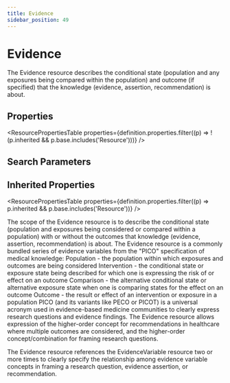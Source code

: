 ```yaml
---
title: Evidence
sidebar_position: 49
---
```



# Evidence

The <Link to="/docs/api/fhir/resources/evidence">Evidence</Link> resource describes the conditional state (population and any exposures being compared within the population) and outcome (if specified) that the knowledge (evidence, assertion, recommendation) is about.

<Tabs queryString="section">
  <TabItem value="schema" label="Schema" default>

## Properties

<ResourcePropertiesTable
  properties={definition.properties.filter((p) => !(p.inherited && p.base.includes('Resource')))}
/>

## Search Parameters

<SearchParamsTable searchParams={definition.searchParameters} />

## Inherited Properties

<ResourcePropertiesTable properties={definition.properties.filter((p) => p.inherited && p.base.includes('Resource'))} />

  </TabItem>
<TabItem value="usage" label="Usage">
<div> <a name="bnc"></a>   <p>The scope of the <Link to="/docs/api/fhir/resources/evidence">Evidence</Link> resource is to describe the conditional state (population and exposures being considered or compared within a population) with or without the outcomes that knowledge (evidence, assertion, recommendation) is about.  The <Link to="/docs/api/fhir/resources/evidence">Evidence</Link> resource is a commonly bundled series of evidence variables from the "PICO" specification of medical knowledge:  <Link to="/docs/api/fhir/datatypes/population">Population</Link> - the population within which exposures and outcomes are being considered  Intervention - the conditional state or exposure state being described for which one is expressing the risk of or effect on an outcome  Comparison - the alternative conditional state or alternative exposure state when one is comparing states for the effect on an outcome  Outcome - the result or effect of an intervention or exposure in a population  PICO (and its variants like PECO or PICOT) is a universal acronym used in evidence-based medicine communities to clearly express research questions and evidence findings.  The <Link to="/docs/api/fhir/resources/evidence">Evidence</Link> resource allows expression of the higher-order concept for recommendations in healthcare where multiple outcomes are considered, and the higher-order concept/combination for framing research questions.</p>  </div>
</TabItem>
<TabItem value="relationships" label="Relationships">
<div>  <p>The <Link to="/docs/api/fhir/resources/evidence">Evidence</Link> resource references the <Link to="/docs/api/fhir/resources/evidencevariable">EvidenceVariable</Link> resource two or more times to clearly specify the relationship among evidence variable concepts in framing a research question, evidence assertion, or recommendation.</p> </div>
</TabItem>


</Tabs>
